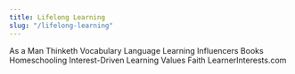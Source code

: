 ```yaml
---
title: Lifelong Learning
slug: "/lifelong-learning"
---
```


As a Man Thinketh
Vocabulary
Language Learning
Influencers
Books
Homeschooling
Interest-Driven Learning
Values
Faith
LearnerInterests.com
